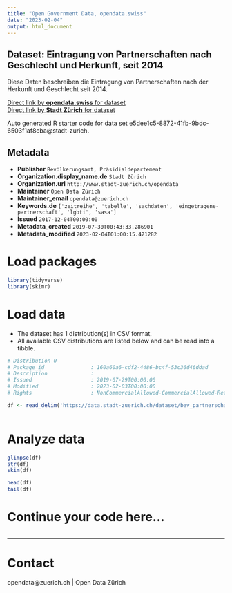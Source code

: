 ```yaml
---
title: "Open Government Data, opendata.swiss"
date: "2023-02-04"
output: html_document
---
```


## Dataset: Eintragung von Partnerschaften nach Geschlecht und Herkunft, seit 2014

Diese Daten beschreiben die Eintragung von Partnerschaften nach der Herkunft und Geschlecht seit 2014.

[Direct link by **opendata.swiss** for dataset](https://opendata.swiss/de/dataset/eintragung-von-partnerschaften-nach-geschlecht-und-herkunft-seit-20141)<br>
[Direct link by **Stadt Zürich** for dataset](https://data.stadt-zuerich.ch/dataset/bev_partnerschaft_geschlecht_herkunft_seit2014_od3321)

Auto generated R starter code for data set e5dee1c5-8872-41fb-9bdc-6503f1af8cba@stadt-zurich.

## Metadata

- **Publisher** `Bevölkerungsamt, Präsidialdepartement`
- **Organization.display_name.de** `Stadt Zürich`
- **Organization.url** `http://www.stadt-zuerich.ch/opendata`
- **Maintainer** `Open Data Zürich`
- **Maintainer_email** `opendata@zuerich.ch`
- **Keywords.de** `['zeitreihe', 'tabelle', 'sachdaten', 'eingetragene-partnerschaft', 'lgbti', 'sasa']`
- **Issued** `2017-12-04T00:00:00`
- **Metadata_created** `2019-07-30T00:43:33.286901`
- **Metadata_modified** `2023-02-04T01:00:15.421282`


# Load packages

```r

library(tidyverse)
library(skimr)

```

# Load data

-   The dataset has 1 distribution(s) in CSV format.
-   All available CSV distributions are listed below and can be read into a tibble.

```r

# Distribution 0
# Package_id               : 160a60a6-cdf2-4486-bc4f-53c36d46ddad
# Description              : 
# Issued                   : 2019-07-29T00:00:00
# Modified                 : 2023-02-03T00:00:00
# Rights                   : NonCommercialAllowed-CommercialAllowed-ReferenceNotRequired

df <- read_delim('https://data.stadt-zuerich.ch/dataset/bev_partnerschaft_geschlecht_herkunft_seit2014_od3321/download/BEV332OD3321.csv')



```

# Analyze data

```r

glimpse(df)
str(df)
skim(df)

head(df)
tail(df)

```

# Continue your code here...

```r

```

------------------------------------------------------------------------

# Contact

opendata@zuerich.ch | Open Data Zürich
